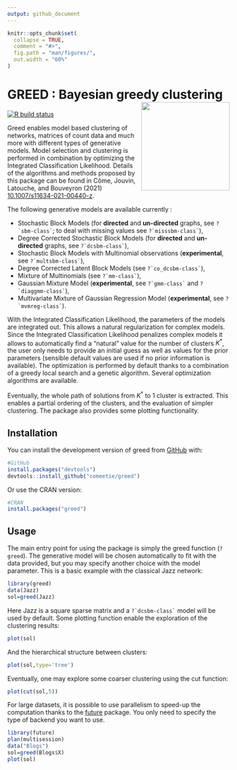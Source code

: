 ```yaml
---
output: github_document
---
```


<!-- README.md is generated from README.Rmd. Please edit that file -->

```r
knitr::opts_chunk$set(
  collapse = TRUE,
  comment = "#>",
  fig.path = "man/figures/",
  out.width = "60%"
)
```




# GREED : Bayesian greedy clustering <img src="man/figures/greed.png" width=200 align="right" />
<!-- badges: start -->
[![R build status](https://github.com/comeetie/greed/workflows/R-CMD-check/badge.svg)](https://github.com/comeetie/greed/actions)
<!-- badges: end -->

Greed enables model based clustering of networks, matrices of count data and much more with different types of generative models. Model selection and clustering is performed in combination by optimizing the Integrated Classification Likelihood. Details of the algorithms and methods proposed by this package can be found in Côme, Jouvin, Latouche, and Bouveyron (2021) [10.1007/s11634-021-00440-z](https://doi.org/10.1007/s11634-021-00440-z).

The following generative models are available currently : 

* Stochastic Block Models (for **directed** and **un-directed** graphs, see ``?`sbm-class` ``; to deal with missing values see ``?`misssbm-class` ``),
* Degree Corrected Stochastic Block Models (for **directed** and **un-directed** graphs, see ``?`dcsbm-class` ``),
* Stochastic Block Models with Multinomial observations (**experimental**, see ``?`multsbm-class` ``),
* Degree Corrected Latent Block Models (see ``?`co_dcsbm-class` ``),
* Mixture of Multinomials (see ``?`mm-class` ``), 
* Gaussian Mixture Model (**experimental**, see ``?`gmm-class` `` and ``?`diaggmm-class` ``),
* Multivariate Mixture of Gaussian Regression Model (**experimental**, see ``?`mvmreg-class` ``).


With the Integrated Classification Likelihood, the parameters of the models are integrated out. This allows a natural regularization for complex models. Since the Integrated Classification Likelihood penalizes complex models it allows to automatically find a "natural" value for the number of clusters $K^*$, the user only needs to provide an initial guess as well as values for the prior parameters (sensible default values are used if no prior information is available). The optimization is performed by default thanks to a combination of a greedy local search and a genetic algorithm. Several optimization algorithms are available.

Eventually, the whole path of solutions from $K^*$ to 1 cluster is extracted. This enables a partial ordering of the clusters, and the evaluation of simpler clustering. The package also provides some plotting functionality.


## Installation

You can install the development version of greed from [GitHub](https://github.com/) with:

``` r
#GitHub
install.packages("devtools")
devtools::install_github("comeetie/greed")
```

Or use the CRAN version:
``` r
#CRAN
install.packages("greed")
```

## Usage

The main entry point for using the package is simply the greed function (`?greed`). The generative model will be chosen automatically to fit with the data provided, but you may specify another choice with the model parameter. This is a basic example with the classical Jazz network:

```r
library(greed)
data(Jazz)
sol=greed(Jazz)
```

Here Jazz is a square sparse matrix and a ``?`dcsbm-class` `` model will be used by default. Some plotting function enable the exploration of the clustering results:
```r
plot(sol)
```

And the hierarchical structure between clusters:
```r
plot(sol,type='tree')
```

Eventually, one may explore some coarser clustering using the cut function:
```r
plot(cut(sol,5))
```


For large datasets, it is possible to use parallelism to speed-up the computation thanks to the [future](https://github.com/HenrikBengtsson/future) package. You only need to specify the type of backend you want to use.
```r
library(future)
plan(multisession)
data("Blogs")
sol=greed(Blogs$X)
plot(sol)
```


